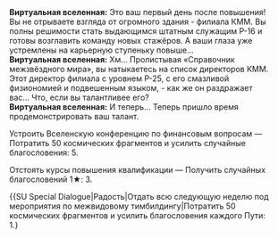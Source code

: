 {{Диалог Начало}}
:'''Виртуальная вселенная:''' Это ваш первый день после повышения! Вы не отрываете взгляда от огромного здания - филиала КММ. Вы полны решимости стать выдающимся штатным служащим P-16 и готовы возглавить команду новых стажёров. А ваши глаза уже устремлены на карьерную ступеньку повыше...
:'''Виртуальная вселенная:''' Хм... Пролистывая «Справочник межзвёздного мира», вы натыкаетесь на список директоров КММ. Этот директор филиала с уровнем P-25, с его смазливой физиономией и подвешенным языком, - как же он раздражает вас... Что, если вы талантливее его?
:'''Виртуальная вселенная:''' И теперь... Теперь пришло время продемонстрировать ваш талант.
:{{Диалог|Звезда}} Устроить Вселенскую конференцию по финансовым вопросам &mdash; Потратить 50 космических фрагментов и усилить случайные благословения: 5.
:{{Диалог|Звезда}} Отстоять курсы повышения квалификации &mdash; Получить случайных благословений 1★: 3.
:{{SU Special Dialogue|Изобилие|Тревожиться о физическом и ментальном здоровье временных работников|Получить случайных благословений Изобилия: 3.}}
:{{SU Special Dialogue|Радость|Отдать всю следующую неделю под мероприятия по межвидовому тимбилдингу|Потратить 50 космических фрагментов и усилить благословения каждого Пути: 1.}
{{Диалог Конец}}